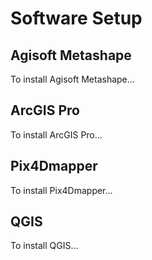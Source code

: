 # Software Setup

## Agisoft Metashape

To install Agisoft Metashape...

## ArcGIS Pro

To install ArcGIS Pro...

## Pix4Dmapper

To install Pix4Dmapper...

## QGIS

To install QGIS...

